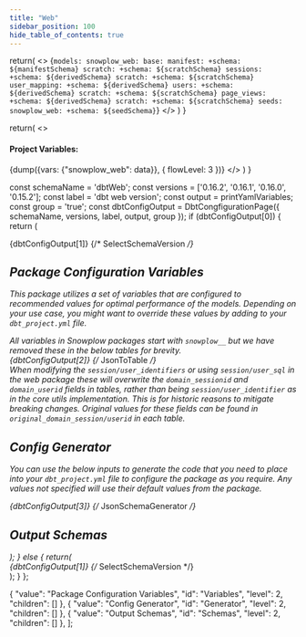 ```yaml
---
title: "Web"
sidebar_position: 100
hide_table_of_contents: true
---
```



  return(
    <>
    <CodeBlock language="yaml">
    {`models:
  snowplow_web:
    base:
      manifest:
        +schema: ${manifestSchema}
      scratch:
        +schema: ${scratchSchema}
    sessions:
      +schema: ${derivedSchema}
      scratch:
        +schema: ${scratchSchema}
    user_mapping:
      +schema: ${derivedSchema}
    users:
      +schema: ${derivedSchema}
      scratch:
        +schema: ${scratchSchema}
    page_views:
      +schema: ${derivedSchema}
      scratch:
        +schema: ${scratchSchema}
seeds:
  snowplow_web:
    +schema: ${seedSchema}`}
        </CodeBlock>
    </>
  )
}

  return(
    <>
      <h4>Project Variables:</h4>
      <CodeBlock language="yaml">{dump({vars: {"snowplow_web": data}}, { flowLevel: 3 })}</CodeBlock>
    </>
  )
}

  const schemaName = 'dbtWeb';
  const versions = ['0.16.2', '0.16.1', '0.16.0', '0.15.2'];
  const label = 'dbt web version';
  const output = printYamlVariables;
  const group = 'true';
  const dbtConfigOutput = DbtCongfigurationPage({
    schemaName,
    versions,
    label,
    output,
    group
  });
  if (dbtConfigOutput[0]) {
    return (
      <div>
        {dbtConfigOutput[1]} {/* SelectSchemaVersion */}
        <br/>
        <h2 id="Variables">Package Configuration Variables</h2>
        <p>This package utilizes a set of variables that are configured to recommended values for optimal performance of the models. Depending on your use case, you might want to override these values by adding to your <code>dbt_project.yml</code> file.</p>
        <Admonition type="note">
          All variables in Snowplow packages start with `snowplow__` but we have removed these in the below tables for brevity.
        </Admonition>
        <br/>
        {dbtConfigOutput[2]} {/* JsonToTable */}
        <br/>
        <Admonition type="tip">
          When modifying the <code>session/user_identifiers</code> or using <code>session/user_sql</code> in the web package these will overwrite the <code>domain_sessionid</code> and <code>domain_userid</code> fields in tables, rather than being <code>session/user_identifier</code> as in the core utils implementation. This is for historic reasons to mitigate breaking changes. Original values for these fields can be found in `original_domain_session/userid` in each table.
        </Admonition>
        <br/>
        <h2 id="Generator">Config Generator</h2>
        <p>You can use the below inputs to generate the code that you need to place into your <code>dbt_project.yml</code> file to configure the package as you require. Any values not specified will use their default values from the package.</p>
        {dbtConfigOutput[3]} {/* JsonSchemaGenerator */}
        <br/>
        <h2 id="Schemas">Output Schemas</h2>
        <DbtSchemas/>
        <SchemaSetterWSeeds output={printSchemaVariables}/>
      </div>
    );
  } else {
    return(
      <div>
        {dbtConfigOutput[1]} {/* SelectSchemaVersion */}
      </div>
    );
  }
};

<MyMdxComponent/>

{
  "value": "Package Configuration Variables",
  "id": "Variables",
  "level": 2,
  "children": []
},
{
  "value": "Config Generator",
  "id": "Generator",
  "level": 2,
  "children": []
},
{
  "value": "Output Schemas",
  "id": "Schemas",
  "level": 2,
  "children": []
},
];
